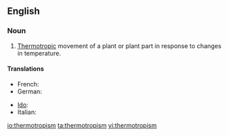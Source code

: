 ==English==

===Noun===
{{en-noun}}

# {{context|botany}} [[thermotropic|Thermotropic]] movement of a plant or plant part in response to changes in temperature.

====Translations====
{{trans-top|thermotropic movement of a plant or plant part}}
* French: {{t|fr|thermotropisme}}
* German: {{t|de|Thermotropismus}}
{{trans-mid}}
* [[Ido]]: {{t+|io|termotropismo|xs=Ido}}
* Italian: {{t-|it|termotropismo|m}}
{{trans-bottom}}

[[io:thermotropism]]
[[ta:thermotropism]]
[[vi:thermotropism]]